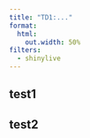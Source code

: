 ```yaml
---
title: "TD1:..."
format:
  html:
    out.width: 50%
filters:
  - shinylive
---
```


## test1

## test2